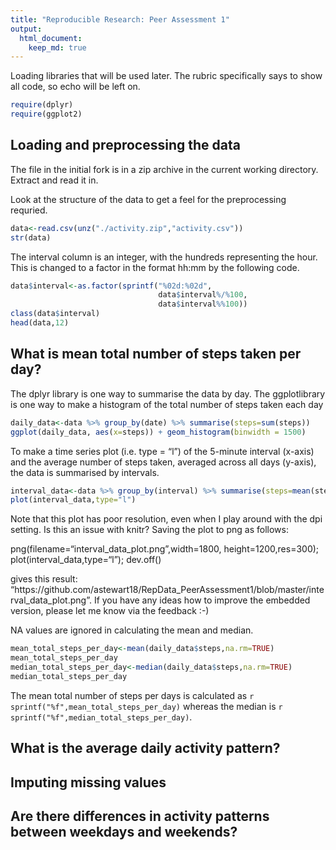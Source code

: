 ```yaml
---
title: "Reproducible Research: Peer Assessment 1"
output: 
  html_document:
    keep_md: true
---
```

Loading libraries that will be used later. The rubric specifically says to show all code, so echo will be left on.
```r
require(dplyr)
require(ggplot2)
```

## Loading and preprocessing the data
The file in the initial fork is in a zip archive in the current working directory. Extract and read it in.

Look at the structure of the data to get a feel for the preprocessing requried.

```r
data<-read.csv(unz("./activity.zip","activity.csv"))
str(data)

```
The interval column is an integer, with the hundreds representing the hour. This is changed to a factor in the format hh:mm by the following code. 

```r
data$interval<-as.factor(sprintf("%02d:%02d",
                                 data$interval%/%100, 
                                 data$interval%%100))
class(data$interval)
head(data,12)

```


## What is mean total number of steps taken per day?

The dplyr library is one way to summarise the data by day.
The ggplotlibrary is one way to make a histogram of the total number of steps taken each day
```r
daily_data<-data %>% group_by(date) %>% summarise(steps=sum(steps))
ggplot(daily_data, aes(x=steps)) + geom_histogram(binwidth = 1500)
```
To make a time series plot (i.e. type = "l") of the 5-minute interval (x-axis) and the average number of steps taken, averaged across all days (y-axis), the data is summarised by intervals.
```r
interval_data<-data %>% group_by(interval) %>% summarise(steps=mean(steps,na.rm=TRUE))
plot(interval_data,type="l")

```
Note that this plot has poor resolution, even when I play around with the dpi setting. Is this an issue with knitr? Saving the plot to png as follows:

png(filename="interval_data_plot.png",width=1800, height=1200,res=300);
plot(interval_data,type="l");
dev.off()

gives this result: "https://github.com/astewart18/RepData_PeerAssessment1/blob/master/interval_data_plot.png". If you have any ideas how to improve the embedded version, please let me know via the feedback :-)

NA values are ignored in calculating the mean and median.
```r
mean_total_steps_per_day<-mean(daily_data$steps,na.rm=TRUE)
mean_total_steps_per_day
median_total_steps_per_day<-median(daily_data$steps,na.rm=TRUE)
median_total_steps_per_day
```
The mean total number of steps per days is calculated as `r sprintf("%f",mean_total_steps_per_day)` whereas the median is `r sprintf("%f",median_total_steps_per_day)`.

## What is the average daily activity pattern?



## Imputing missing values



## Are there differences in activity patterns between weekdays and weekends?
